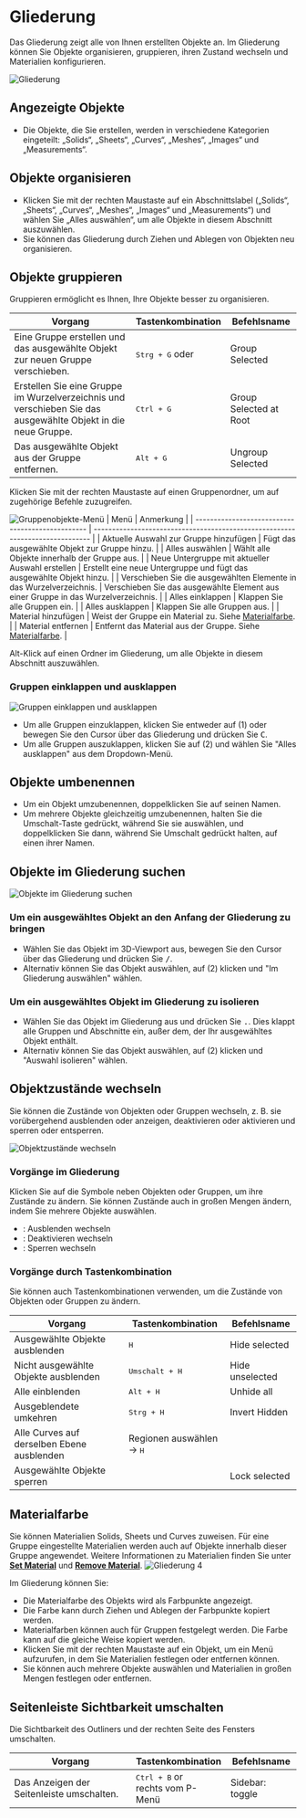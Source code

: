 
# Gliederung

Das Gliederung zeigt alle von Ihnen erstellten Objekte an. Im Gliederung können Sie Objekte organisieren, gruppieren, ihren Zustand wechseln und Materialien konfigurieren.

![Gliederung](/img/outliner-001.png)

## Angezeigte Objekte

- Die Objekte, die Sie erstellen, werden in verschiedene Kategorien eingeteilt: „Solids“, „Sheets“, „Curves“, „Meshes“, „Images“ und „Measurements“.

## Objekte organisieren

- Klicken Sie mit der rechten Maustaste auf ein Abschnittslabel („Solids“, „Sheets“, „Curves“, „Meshes“, „Images“ und „Measurements“) und wählen Sie „Alles auswählen“, um alle Objekte in diesem Abschnitt auszuwählen.
- Sie können das Gliederung durch Ziehen und Ablegen von Objekten neu organisieren.

## Objekte gruppieren

Gruppieren ermöglicht es Ihnen, Ihre Objekte besser zu organisieren.

| Vorgang                                                                        | Tastenkombination                                                  | Befehlsname      |
| ------------------------------------------------------------------------------ | ------------------------------------------------------------------ | ---------------- |
| Eine Gruppe erstellen und das ausgewählte Objekt zur neuen Gruppe verschieben. | <kbd>Strg + G</kbd> oder <ButtonIcon type="outliner-gruop-icon" /> | Group Selected   |
| Erstellen Sie eine Gruppe im Wurzelverzeichnis und verschieben Sie das ausgewählte Objekt in die neue Gruppe. | <kbd>Ctrl + G</kbd>                                           | Group Selected at Root |
| Das ausgewählte Objekt aus der Gruppe entfernen.                               | <kbd>Alt + G</kbd>                                                 | Ungroup Selected |

Klicken Sie mit der rechten Maustaste auf einen Gruppenordner, um auf zugehörige Befehle zuzugreifen.

![Gruppenobjekte-Menü](/img/outliner-group-objects-menu.png)
| Menü                                             | Anmerkung                                                                     |
| ------------------------------------------------ | ----------------------------------------------------------------------------- |
| Aktuelle Auswahl zur Gruppe hinzufügen           | Fügt das ausgewählte Objekt zur Gruppe hinzu.                                 |
| Alles auswählen                                  | Wählt alle Objekte innerhalb der Gruppe aus.                                  |
| Neue Untergruppe mit aktueller Auswahl erstellen | Erstellt eine neue Untergruppe und fügt das ausgewählte Objekt hinzu.         |
| Verschieben Sie die ausgewählten Elemente in das Wurzelverzeichnis. | Verschieben Sie das ausgewählte Element aus einer Gruppe in das Wurzelverzeichnis.               |
| Alles einklappen                                 | Klappen Sie alle Gruppen ein.                                                 |
| Alles ausklappen                                 | Klappen Sie alle Gruppen aus.                                                 |
| Material hinzufügen                              | Weist der Gruppe ein Material zu. Siehe [Materialfarbe](#material-color).     |
| Material entfernen                               | Entfernt das Material aus der Gruppe. Siehe [Materialfarbe](#material-color). |

Alt-Klick auf einen Ordner im Gliederung, um alle Objekte in diesem Abschnitt auszuwählen.

### Gruppen einklappen und ausklappen

![Gruppen einklappen und ausklappen](/img/outliner-collapse-expand.png)

- Um alle Gruppen einzuklappen, klicken Sie entweder auf (1) oder bewegen Sie den Cursor über das Gliederung und drücken Sie <kbd>C</kbd>.
- Um alle Gruppen auszuklappen, klicken Sie auf (2) und wählen Sie "Alles ausklappen" aus dem Dropdown-Menü.

## Objekte umbenennen

- Um ein Objekt umzubenennen, doppelklicken Sie auf seinen Namen.
- Um mehrere Objekte gleichzeitig umzubenennen, halten Sie die Umschalt-Taste gedrückt, während Sie sie auswählen, und doppelklicken Sie dann, während Sie Umschalt gedrückt halten, auf einen ihrer Namen.

## Objekte im Gliederung suchen

![Objekte im Gliederung suchen](/img/outliner-collapse-expand.png)

### Um ein ausgewähltes Objekt an den Anfang der Gliederung zu bringen

- Wählen Sie das Objekt im 3D-Viewport aus, bewegen Sie den Cursor über das Gliederung und drücken Sie <kbd>/</kbd>.
- Alternativ können Sie das Objekt auswählen, auf (2) klicken und "Im Gliederung auswählen" wählen.

### Um ein ausgewähltes Objekt im Gliederung zu isolieren

- Wählen Sie das Objekt im Gliederung aus und drücken Sie <kbd>.</kbd>. Dies klappt alle Gruppen und Abschnitte ein, außer dem, der Ihr ausgewähltes Objekt enthält.
- Alternativ können Sie das Objekt auswählen, auf (2) klicken und "Auswahl isolieren" wählen.

## Objektzustände wechseln

Sie können die Zustände von Objekten oder Gruppen wechseln, z. B. sie vorübergehend ausblenden oder anzeigen, deaktivieren oder aktivieren und sperren oder entsperren.

![Objektzustände wechseln](/img/toggle-object-states.png)

### Vorgänge im Gliederung

Klicken Sie auf die Symbole neben Objekten oder Gruppen, um ihre Zustände zu ändern. Sie können Zustände auch in großen Mengen ändern, indem Sie mehrere Objekte auswählen.

- <ButtonIcon type="button-outliner-hide" double="true" />: Ausblenden wechseln
- <ButtonIcon type="button-outliner-disable" double="true" /> : Deaktivieren wechseln
- <ButtonIcon type="button-outliner-disable-selection" double="true"  /> : Sperren wechseln

### Vorgänge durch Tastenkombination

Sie können auch Tastenkombinationen verwenden, um die Zustände von Objekten oder Gruppen zu ändern.

| Vorgang                                    | Tastenkombination                  | Befehlsname     |
| ------------------------------------------ | ---------------------------------- | --------------- |
| Ausgewählte Objekte ausblenden             | <kbd>H</kbd>                       | Hide selected   |
| Nicht ausgewählte Objekte ausblenden       | <kbd>Umschalt + H</kbd>            | Hide unselected |
| Alle einblenden                            | <kbd>Alt + H</kbd>                 | Unhide all      |
| Ausgeblendete umkehren                     | <kbd>Strg + H</kbd>                | Invert Hidden   |
| Alle Curves auf derselben Ebene ausblenden | Regionen auswählen -> <kbd>H</kbd> |                 |
| Ausgewählte Objekte sperren                |                                    | Lock selected   |

## Materialfarbe

Sie können Materialien Solids, Sheets und Curves zuweisen. Für eine Gruppe eingestellte Materialien werden auch auf Objekte innerhalb dieser Gruppe angewendet.
Weitere Informationen zu Materialien finden Sie unter [**Set Material**](/common/set-material) und [**Remove Material**](/common/remove-material).
![Gliederung 4](/img/outliner-04.png)

Im Gliederung können Sie:

- Die Materialfarbe des Objekts wird als Farbpunkte angezeigt.
- Die Farbe kann durch Ziehen und Ablegen der Farbpunkte kopiert werden.
- Materialfarben können auch für Gruppen festgelegt werden. Die Farbe kann auf die gleiche Weise kopiert werden.
- Klicken Sie mit der rechten Maustaste auf ein Objekt, um ein Menü aufzurufen, in dem Sie Materialien festlegen oder entfernen können.
- Sie können auch mehrere Objekte auswählen und Materialien in großen Mengen festlegen oder entfernen.

## Seitenleiste Sichtbarkeit umschalten


Die Sichtbarkeit des Outliners und der rechten Seite des Fensters umschalten.

| Vorgang                                    | Tastenkombination                  | Befehlsname     |
| ---------------------------------- | --------------------------------------------------------------------------------------------------- | --------------- |
| Das Anzeigen der Seitenleiste umschalten.| <kbd>Ctrl + B</kbd> or <br/> <ButtonIcon type="button-sidebar-toggle" /> rechts vom P-Menü | Sidebar: toggle |
